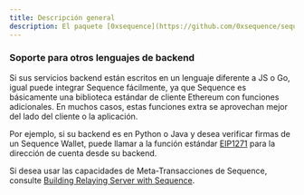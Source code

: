 ```yaml
---
title: Descripción general
description: El paquete [0xsequence](https://github.com/0xsequence/sequence.js) es versátil y funciona perfectamente tanto en el navegador/cliente como en backends nodejs en Javascript o Typescript. Para backends en Go, el SDK go-sequence ofrece funcionalidades similares, y toda la infraestructura de Sequence está construida usando go-sequence.
---
```


### Soporte para otros lenguajes de backend
Si sus servicios backend están escritos en un lenguaje diferente a JS o Go, igual puede integrar Sequence fácilmente, ya que Sequence es básicamente una biblioteca estándar de cliente Ethereum con funciones adicionales. En muchos casos, estas funciones extra se aprovechan mejor del lado del cliente o la aplicación.

Por ejemplo, si su backend es en Python o Java y desea verificar firmas de un Sequence Wallet, puede llamar a la función estándar [EIP1271](https://eips.ethereum.org/EIPS/eip-1271) para la dirección de cuenta desde su backend.

Si desea usar las capacidades de Meta-Transacciones de Sequence, consulte [Building Relaying Server with Sequence](/guides/building-relaying-server).